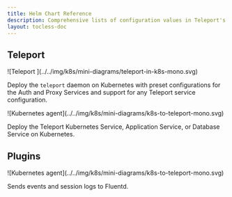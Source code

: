```yaml
---
title: Helm Chart Reference
description: Comprehensive lists of configuration values in Teleport's Helm charts
layout: tocless-doc
---
```


## Teleport

<TileSet>
<Tile href="./helm-reference/teleport-cluster.mdx" icon="kubernetes" title="teleport-cluster">
![Teleport ](../../img/k8s/mini-diagrams/teleport-in-k8s-mono.svg)

Deploy the `teleport` daemon on Kubernetes with preset configurations for the
Auth and Proxy Services and support for any Teleport service configuration.

</Tile>
<Tile href="./helm-reference/teleport-kube-agent.mdx" icon="kubernetes" title="teleport-kube-agent">
![Kubernetes agent](../../img/k8s/mini-diagrams/k8s-to-teleport-mono.svg)

Deploy the Teleport Kubernetes Service, Application Service, or Database Service on Kubernetes.

</Tile>
</TileSet>

## Plugins

<TileSet>
<Tile href="./helm-reference/teleport-plugin-event-handler.mdx" icon="kubernetes" title="teleport-plugin-event-handler">
![Kubernetes agent](../../img/k8s/mini-diagrams/k8s-to-teleport-mono.svg)

Sends events and session logs to Fluentd.

</Tile>
</TileSet>
